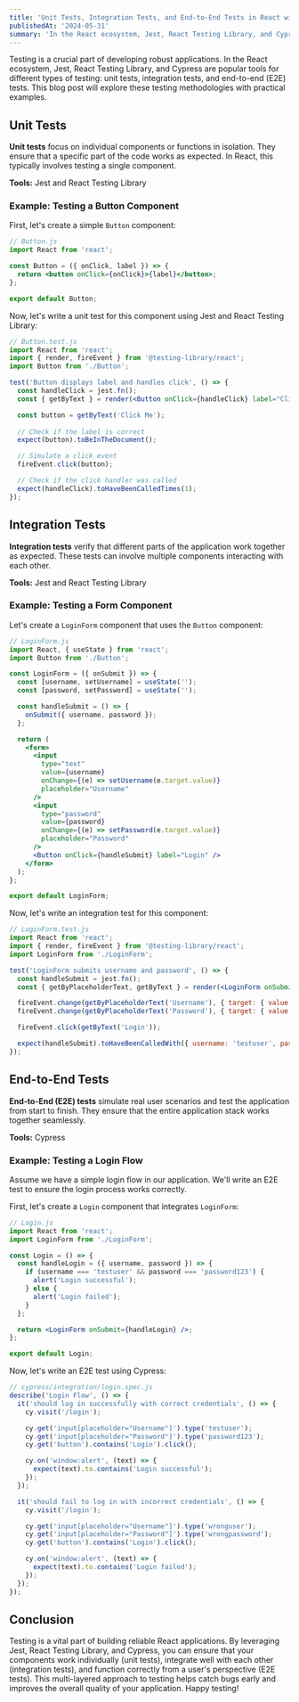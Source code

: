 ```yaml
---
title: 'Unit Tests, Integration Tests, and End-to-End Tests in React with Jest, React Testing Library, and Cypress'
publishedAt: '2024-05-31'
summary: 'In the React ecosystem, Jest, React Testing Library, and Cypress are popular tools for different types of testing: unit tests, integration tests, and end-to-end (E2E) tests.'
---
```


Testing is a crucial part of developing robust applications. In the React ecosystem, Jest, React Testing Library, and Cypress are popular tools for different types of testing: unit tests, integration tests, and end-to-end (E2E) tests. This blog post will explore these testing methodologies with practical examples.

## Unit Tests

**Unit tests** focus on individual components or functions in isolation. They ensure that a specific part of the code works as expected. In React, this typically involves testing a single component.

**Tools:** Jest and React Testing Library

### Example: Testing a Button Component

First, let's create a simple `Button` component:

```jsx
// Button.js
import React from 'react';

const Button = ({ onClick, label }) => {
  return <button onClick={onClick}>{label}</button>;
};

export default Button;
```

Now, let's write a unit test for this component using Jest and React Testing Library:

```jsx
// Button.test.js
import React from 'react';
import { render, fireEvent } from '@testing-library/react';
import Button from './Button';

test('Button displays label and handles click', () => {
  const handleClick = jest.fn();
  const { getByText } = render(<Button onClick={handleClick} label="Click Me" />);

  const button = getByText('Click Me');
  
  // Check if the label is correct
  expect(button).toBeInTheDocument();

  // Simulate a click event
  fireEvent.click(button);

  // Check if the click handler was called
  expect(handleClick).toHaveBeenCalledTimes(1);
});
```

## Integration Tests

**Integration tests** verify that different parts of the application work together as expected. These tests can involve multiple components interacting with each other.

**Tools:** Jest and React Testing Library

### Example: Testing a Form Component

Let's create a `LoginForm` component that uses the `Button` component:

```jsx
// LoginForm.js
import React, { useState } from 'react';
import Button from './Button';

const LoginForm = ({ onSubmit }) => {
  const [username, setUsername] = useState('');
  const [password, setPassword] = useState('');

  const handleSubmit = () => {
    onSubmit({ username, password });
  };

  return (
    <form>
      <input
        type="text"
        value={username}
        onChange={(e) => setUsername(e.target.value)}
        placeholder="Username"
      />
      <input
        type="password"
        value={password}
        onChange={(e) => setPassword(e.target.value)}
        placeholder="Password"
      />
      <Button onClick={handleSubmit} label="Login" />
    </form>
  );
};

export default LoginForm;
```

Now, let's write an integration test for this component:

```jsx
// LoginForm.test.js
import React from 'react';
import { render, fireEvent } from '@testing-library/react';
import LoginForm from './LoginForm';

test('LoginForm submits username and password', () => {
  const handleSubmit = jest.fn();
  const { getByPlaceholderText, getByText } = render(<LoginForm onSubmit={handleSubmit} />);

  fireEvent.change(getByPlaceholderText('Username'), { target: { value: 'testuser' } });
  fireEvent.change(getByPlaceholderText('Password'), { target: { value: 'password123' } });

  fireEvent.click(getByText('Login'));

  expect(handleSubmit).toHaveBeenCalledWith({ username: 'testuser', password: 'password123' });
});
```

## End-to-End Tests

**End-to-End (E2E) tests** simulate real user scenarios and test the application from start to finish. They ensure that the entire application stack works together seamlessly.

**Tools:** Cypress

### Example: Testing a Login Flow

Assume we have a simple login flow in our application. We'll write an E2E test to ensure the login process works correctly.

First, let's create a `Login` component that integrates `LoginForm`:

```jsx
// Login.js
import React from 'react';
import LoginForm from './LoginForm';

const Login = () => {
  const handleLogin = ({ username, password }) => {
    if (username === 'testuser' && password === 'password123') {
      alert('Login successful');
    } else {
      alert('Login failed');
    }
  };

  return <LoginForm onSubmit={handleLogin} />;
};

export default Login;
```

Now, let's write an E2E test using Cypress:

```javascript
// cypress/integration/login.spec.js
describe('Login Flow', () => {
  it('should log in successfully with correct credentials', () => {
    cy.visit('/login');

    cy.get('input[placeholder="Username"]').type('testuser');
    cy.get('input[placeholder="Password"]').type('password123');
    cy.get('button').contains('Login').click();

    cy.on('window:alert', (text) => {
      expect(text).to.contains('Login successful');
    });
  });

  it('should fail to log in with incorrect credentials', () => {
    cy.visit('/login');

    cy.get('input[placeholder="Username"]').type('wronguser');
    cy.get('input[placeholder="Password"]').type('wrongpassword');
    cy.get('button').contains('Login').click();

    cy.on('window:alert', (text) => {
      expect(text).to.contains('Login failed');
    });
  });
});
```

## Conclusion

Testing is a vital part of building reliable React applications. By leveraging Jest, React Testing Library, and Cypress, you can ensure that your components work individually (unit tests), integrate well with each other (integration tests), and function correctly from a user's perspective (E2E tests). This multi-layered approach to testing helps catch bugs early and improves the overall quality of your application. Happy testing!
